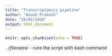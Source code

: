```yaml
---
title: "Transcriptomics pipeline"
author: "Anoob Prakash"
date: "26/02/2020"
output: html_document
---
```


```r
knitr::opts_chunk$set(echo = TRUE)
```

`./`*filename* - runs the script with bash command  